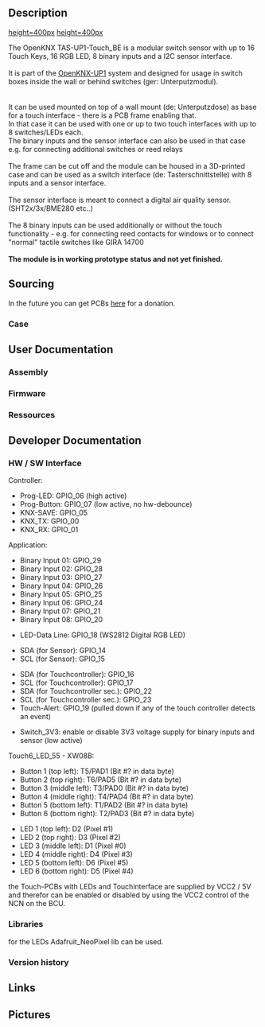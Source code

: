 == Description ==

[[media/TAS-UP1-TouchRGB_Proto01_PCB.jpg|height=400px]]
[[media/TAS-UP1-TouchRGB_Proto01_Touch.jpg|height=400px]]

The OpenKNX TAS-UP1-Touch_BE is a modular switch sensor with up to 16 Touch Keys, 16 RGB LED, 8 binary inputs and a I2C sensor interface.<br><br>
It is part of the [[OpenKNX-UP1]] system and designed for usage in switch boxes inside the wall or behind switches (ger: Unterputzmodul).<br><br><br>
It can be used mounted on top of a wall mount (de: Unterputzdose) as base for a touch interface - there is a PCB frame enabling that.<br>
In that case it can be used with one or up to two touch interfaces with up to 8 switches/LEDs each.<br>
The binary inputs and the sensor interface can also be used in that case e.g. for connecting additional switches or reed relays<br><br>
The frame can be cut off and the module can be housed in a 3D-printed case and can be used as a switch interface (de: Tasterschnittstelle) with 8 inputs and a sensor interface.<br><br>

The sensor interface is meant to connect a digital air quality sensor. (SHT2x/3x/BME280 etc..)<br><br>
The 8 binary inputs can be used additionally or without the touch functionality - e.g. for connecting reed contacts for windows or to connect "normal" tactile switches like GIRA 14700<br><br>

'''The module is in working prototype status and not yet finished.'''

== Sourcing ==

In the future you can get PCBs [http://shop.sirsydom.de here] for a donation.<br>

=== Case ===


== User Documentation ==

=== Assembly ===

=== Firmware ===

=== Ressources ===



== Developer Documentation ==

=== HW / SW Interface ===

Controller:
* Prog-LED: GPIO_06 (high active)
* Prog-Button: GPIO_07 (low active, no hw-debounce)
* KNX-SAVE: GPIO_05
* KNX_TX: GPIO_00
* KNX_RX: GPIO_01

Application:
* Binary Input 01: GPIO_29
* Binary Input 02: GPIO_28
* Binary Input 03: GPIO_27
* Binary Input 04: GPIO_26
* Binary Input 05: GPIO_25
* Binary Input 06: GPIO_24
* Binary Input 07: GPIO_21
* Binary Input 08: GPIO_20

* LED-Data Line: GPIO_18 (WS2812 Digital RGB LED)

* SDA (for Sensor): GPIO_14
* SCL (for Sensor): GPIO_15

* SDA (for Touchcontroller): GPIO_16
* SCL (for Touchcontroller): GPIO_17
* SDA (for Touchcontroller sec.): GPIO_22
* SCL (for Touchcontroller sec.): GPIO_23
* Touch-Alert: GPIO_19 (pulled down if any of the touch controller detects an event)

* Switch_3V3: enable or disable 3V3 voltage supply for binary inputs and sensor (low active)


Touch6_LED_55 - XW08B:
* Button 1 (top left): T5/PAD1 (Bit #? in data byte)
* Button 2 (top right): T6/PAD5 (Bit #? in data byte)
* Button 3 (middle left): T3/PAD0 (Bit #? in data byte)
* Button 4 (middle right): T4/PAD4 (Bit #? in data byte)
* Button 5 (bottom left): T1/PAD2 (Bit #? in data byte)
* Button 6 (bottom right): T2/PAD3 (Bit #? in data byte)

* LED 1 (top left): D2 (Pixel #1)
* LED 2 (top right): D3 (Pixel #2)
* LED 3 (middle left): D1 (Pixel #0)
* LED 4 (middle right): D4 (Pixel #3)
* LED 5 (bottom left): D6 (Pixel #5)
* LED 6 (bottom right): D5 (Pixel #4)

the Touch-PCBs with LEDs and Touchinterface are supplied by VCC2 / 5V and therefor can be enabled or disabled by using the VCC2 control of the NCN on the BCU.


=== Libraries ===

for the LEDs Adafruit_NeoPixel lib can be used.


=== Version history ===



== Links ==



== Pictures ==
